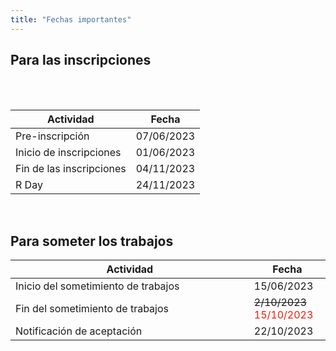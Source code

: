 ```yaml
---
title: "Fechas importantes"
---
```


## Para las inscripciones

<br> <br>

| Actividad                | Fecha      |
|--------------------------|------------|
| Pre-inscripción          | 07/06/2023 |
| Inicio de inscripciones  | 01/06/2023 |
| Fin de las inscripciones | 04/11/2023 |
| R Day                    | 24/11/2023 |

<br>

## Para someter los trabajos

| Actividad                           | Fecha      |
|-------------------------------------|------------|
| Inicio del sometimiento de trabajos | 15/06/2023 |
| Fin del sometimiento de trabajos    | <strike>2/10/2023</strike> <font color="#F41C0A">15/10/2023</font> |
| Notificación de aceptación          | 22/10/2023 |

